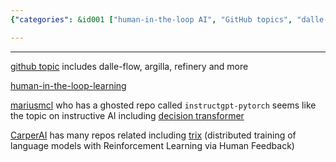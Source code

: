 ```yaml
---
{"categories": &id001 ["human-in-the-loop AI", "GitHub topics", "dalle-flow", "argilla", "refinery", "Human-In-The-Loop-Learning", "Mariusmcl's instructGPT-PyTorch", "CarperAI's TRLx"], "category": "Human-in-the-Loop AI", "date": "2022-12-07 10:09:07", "description": "This article dives into Human-In-The-Loop Ai Training And Models, specifically examining GitHub topics such as Dalle-flow, Argilla, Refinery, Human-in-the-loop-learning, Mariusmcl's InstructGPT-PyTorch, and CarperAI's TRLx. The discussion focuses on how these tools and methodologies are transforming the AI landscape by involving human feedback in training processes.", "tags": *id001, "title": "human-in-the-loop AI training and models"}

---
```


------

[github topic](https://github.com/topics/human-in-the-loop) includes dalle-flow, argilla, refinery and more

[human-in-the-loop-learning](https://github.com/topics/human-in-the-loop-learning)

[mariusmcl](https://github.com/mariusmcl?tab=stars) who has a ghosted repo called `instructgpt-pytorch` seems like the topic on instructive AI including [decision transformer](https://github.com/kzl/decision-transformer)

[CarperAI](https://github.com/CarperAI) has many repos related including [trix](https://github.com/CarperAI/trlx) (distributed training of language models with Reinforcement Learning via Human Feedback)

